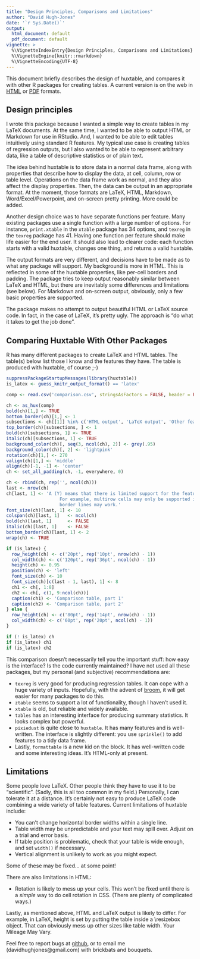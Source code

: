 ```yaml
---
title: "Design Principles, Comparisons and Limitations"
author: "David Hugh-Jones"
date: '`r Sys.Date()`'
output:
  html_document: default
  pdf_document: default
vignette: >
  %\VignetteIndexEntry{Design Principles, Comparisons and Limitations}  
  %\VignetteEngine{knitr::rmarkdown}  
  %\VignetteEncoding{UTF-8}
---
```



This document briefly describes the design of huxtable, and compares it with other R packages for creating
tables. A current version is on the web in [HTML](http://hughjonesd.github.io/huxtable/design-principles.html)
or [PDF](http://hughjonesd.github.io/huxtable/design-principles.pdf) formats.

## Design principles

I wrote this package because I wanted a simple way to create tables in my LaTeX documents. At the same time,
I wanted to be able to output HTML or Markdown for use in RStudio. And, I wanted to be able to edit tables
intuitively using standard R features. My typical use case is creating tables of regression outputs, but
I also wanted to be able to represent arbitrary data, like a table of descriptive statistics or of plain text.

The idea behind huxtable is to store data in a normal data frame, along with properties that describe how
to display the data, at cell, column, row or table level. Operations on the data frame work as normal, and
they also affect the display properties. Then, the data can be output in an appropriate format. At the moment,
those formats are LaTeX, HTML, Markdown, Word/Excel/Powerpoint, and on-screen pretty printing. More could be added.

Another design choice was to have separate functions per feature. Many existing packages use a single 
function with a large number of options. For instance, `print.xtable` in the `xtable` package 
has 34 options, and `texreg` in the `texreg` package has 41. Having one function per feature should
make life easier for the end user. It should also lead to clearer code: each function starts with a valid
huxtable, changes one thing, and returns a valid huxtable.

The output formats are very different, and decisions have to be made as to what any package will support.
My background is more in HTML. This is reflected in some of the huxtable properties, like per-cell borders
and padding. The package tries to keep output reasonably similar between LaTeX and HTML, but there are
inevitably some differences and limitations (see below). For Markdown and on-screen output, obviously, only a
few basic properties are supported.

The package makes no attempt to output beautiful HTML or LaTeX source code. In fact, in the case of LaTeX, it's
pretty ugly. The approach is "do what it takes to get the job done".

## Comparing Huxtable With Other Packages

R has many different packages to create LaTeX and HTML tables. The table(s) below list those I know and the features
they have. The table is produced with huxtable, of course ;-)

```r

suppressPackageStartupMessages(library(huxtable))
is_latex <- guess_knitr_output_format() == 'latex'

comp <- read.csv('comparison.csv', stringsAsFactors = FALSE, header = FALSE)

ch <- as_hux(comp)
bold(ch)[1,] <- TRUE
bottom_border(ch)[1,] <- 1
subsections <- ch[[1]] %in% c('HTML output', 'LaTeX output', 'Other features', 'Other formats', 'Notes')
top_border(ch)[subsections, ] <- 1
bold(ch)[subsections, 1] <- TRUE
italic(ch)[subsections, 1] <- TRUE
background_color(ch)[, seq(3, ncol(ch), 2)] <- grey(.95)
background_color(ch)[, 2] <- 'lightpink'
rotation(ch)[1,] <- 270
valign(ch)[1,] <- 'middle'
align(ch)[-1, -1] <- 'center'
ch <- set_all_padding(ch, -1, everywhere, 0)

ch <- rbind(ch, rep('', ncol(ch)))
last <- nrow(ch)
ch[last, 1] <- 'A (Y) means that there is limited support for the feature. 
                    For example, multirow cells may only be supported in headers, or only horizontal
                    border lines may work.'
font_size(ch)[last, 1] <- 10
colspan(ch)[last, 1]   <- ncol(ch)
bold(ch)[last, 1]      <- FALSE
italic(ch)[last, 1]    <- FALSE
bottom_border(ch)[last, 1] <- 2
wrap(ch) <- TRUE

if (is_latex) {
  row_height(ch) <- c('20pt', rep('10pt', nrow(ch) - 1))
  col_width(ch) <- c('120pt', rep('36pt', ncol(ch) - 1))
  height(ch) <- 0.95 
  position(ch) <- 'left'
  font_size(ch) <- 10
  font_size(ch)[c(last - 1, last), 1] <- 8
  ch1 <- ch[, 1:8]
  ch2 <- ch[, c(1, 9:ncol(ch))]
  caption(ch1) <- 'Comparison table, part 1'
  caption(ch2) <- 'Comparison table, part 2'
} else {
  row_height(ch) <- c('80pt', rep('14pt', nrow(ch) - 1))
  col_width(ch) <- c('60pt', rep('20pt', ncol(ch) - 1))
}

if (! is_latex) ch
if (is_latex) ch1
if (is_latex) ch2

```



This comparison doesn't necessarily tell you the important stuff: how easy is the interface? Is the code
currently maintained? I have not used all these packages, but my personal (and subjective) recommendations are:

* `texreg` is very good for producing regression tables. It can cope with a huge variety of inputs.
  Hopefully, with the advent of [broom](https://CRAN.R-project.org/package=broom), 
  it will get easier for many packages to do this.
* `ztable` seems to support a lot of functionality, though I haven't used it.
* `xtable` is old, but reliable and widely available.
* `tables` has an interesting interface for producing summary statistics. It looks complex but powerful.
* `pixiedust` is quite close to `huxtable`. It has many features and is well-written. The interface is slightly
  different: you use `sprinkle()` to add features to a tidy data frame.
* Lastly, `formattable` is a new kid on the block. It has well-written code and some interesting ideas. It's HTML-only at present.

## Limitations

Some people love LaTeX. Other people think they have to use it to be "scientific". (Sadly,
this is all too common in my field.) Personally, I can tolerate it at a distance. It's certainly not
easy to produce LaTeX code combining a wide variety of table features. Current limitations of huxtable include:

* You can't change horizontal border widths within a single line.
* Table width may be unpredictable and your text may spill over. Adjust on a trial and error basis.
* If table position is problematic, check that your table is wide enough, and set `width()` if necessary.
* Vertical alignment is unlikely to work as you might expect.

Some of these may be fixed... at some point!

There are also limitations in HTML:

* Rotation is likely to mess up your cells. This won't be fixed until there is a *simple* way to do cell
  rotation in CSS. (There are plenty of complicated ways.)

Lastly, as mentioned above, HTML and LaTeX output is likely to differ. For example, in LaTeX, height is
set by putting the table inside a \\resizebox object. That can obviously mess up other sizes like table width.
Your Mileage May Vary.

Feel free to report bugs at [github](https://github.com/hughjonesd/huxtable/issues), or to email me  (davidhughjones@gmail.com) with brickbats and bouquets.
